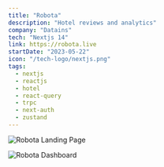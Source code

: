 ```yaml
---
title: "Robota"
description: "Hotel reviews and analytics"
company: "Datains"
tech: "Nextjs 14"
link: https://robota.live
startDate: "2023-05-22"
icon: "/tech-logo/nextjs.png"
tags:
  - nextjs
  - reactjs
  - hotel
  - react-query
  - trpc
  - next-auth
  - zustand
---
```


<Image
  src="/projects/robota/landing.png"
  alt="Robota Landing Page"
  size={1600}
  caption="Tampilan landing page dari Robota"
/>

<Image
  src="/projects/robota/dashboard.png"
  alt="Robota Dashboard"
  size={1600}
  caption="Tampilan dashboard dari Robota"
/>
